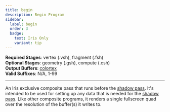 ```yaml
---
title: begin
description: Begin Program
sidebar:
  label: begin
  order: 3
  badge:
    text: Iris Only
    variant: tip
---
```


**Required Stages**: vertex (.vsh), fragment (.fsh)  
**Optional Stages**: geometry (.gsh), compute (.csh)  
**Output Buffers**: [colortex](/reference/buffers/colortex)  
**Valid Suffixes**: N/A, 1-99

-------------------------------------------------


An Iris exclusive composite pass that runs before the [shadow pass](/reference/programs/shadow). It's intended to be used for setting up any data that is needed for the [shadow pass](/reference/programs/shadow). Like other composite programs, it renders a single fullscreen quad over the resolution of the buffer(s) it writes to.